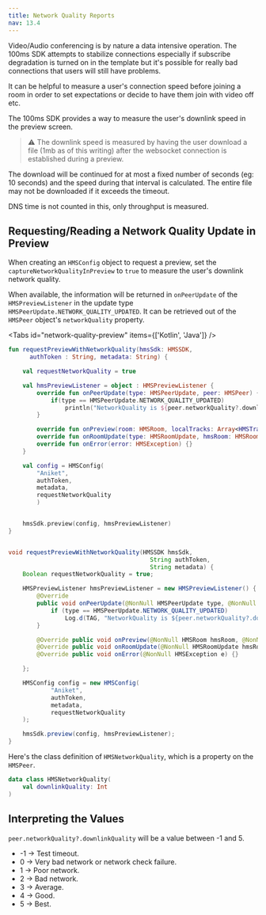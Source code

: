 ```yaml
---
title: Network Quality Reports
nav: 13.4
---
```


Video/Audio conferencing is by nature a data intensive operation. The 100ms SDK attempts to stabilize connections especially if subscribe degradation is turned on in the template but it's possible for really bad connections that users will still have problems.

It can be helpful to measure a user's connection speed before joining a room in order to set expectations or decide to have them join with video off etc.

The 100ms SDK provides a way to measure the user's downlink speed in the preview screen.

> ⚠️ The downlink speed is measured by having the user download a file (1mb as of this writing) after the websocket connection is established during a preview.

The download will be continued for at most a fixed number of seconds (eg: 10 seconds) and the speed during that interval is calculated. The entire file may not be downloaded if it exceeds the timeout.

DNS time is not counted in this, only throughput is measured. 

## Requesting/Reading a Network Quality Update in Preview
When creating an `HMSConfig` object to request a preview, set the `captureNetworkQualityInPreview` to `true` to measure the user's downlink network quality.

When available, the information will be returned in `onPeerUpdate` of the `HMSPreviewListener` in the update type `HMSPeerUpdate.NETWORK_QUALITY_UPDATED`. It can be retrieved out of the `HMSPeer` object's `networkQuality` property.

<Tabs id="network-quality-preview" items={['Kotlin', 'Java']} />

<Tab id='network-quality-preview-0'>

```kotlin
fun requestPreviewWithNetworkQuality(hmsSdk: HMSSDK,
      authToken : String, metadata: String) {

    val requestNetworkQuality = true

    val hmsPreviewListener = object : HMSPreviewListener {
        override fun onPeerUpdate(type: HMSPeerUpdate, peer: HMSPeer) {
            if(type == HMSPeerUpdate.NETWORK_QUALITY_UPDATED)
                println("NetworkQuality is ${peer.networkQuality?.downlinkQuality}")
        }

        override fun onPreview(room: HMSRoom, localTracks: Array<HMSTrack>) {}
        override fun onRoomUpdate(type: HMSRoomUpdate, hmsRoom: HMSRoom) {}
        override fun onError(error: HMSException) {}
    }

    val config = HMSConfig(
        "Aniket",
        authToken,
        metadata,
        requestNetworkQuality
        )


    hmsSdk.preview(config, hmsPreviewListener)
}
```
</Tab>

<Tab id='network-quality-preview-1'>

```java

void requestPreviewWithNetworkQuality(HMSSDK hmsSdk,
                                        String authToken,
                                        String metadata) {
    Boolean requestNetworkQuality = true;

    HMSPreviewListener hmsPreviewListener = new HMSPreviewListener() {
        @Override
        public void onPeerUpdate(@NonNull HMSPeerUpdate type, @NonNull HMSPeer hmsPeer) {
            if (type == HMSPeerUpdate.NETWORK_QUALITY_UPDATED)
                Log.d(TAG, "NetworkQuality is ${peer.networkQuality?.downlinkQuality}");
        }

        @Override public void onPreview(@NonNull HMSRoom hmsRoom, @NonNull HMSTrack[] hmsTracks) {}
        @Override public void onRoomUpdate(@NonNull HMSRoomUpdate hmsRoomUpdate, @NonNull HMSRoom hmsRoom) {}
        @Override public void onError(@NonNull HMSException e) {}

    };

    HMSConfig config = new HMSConfig(
            "Aniket",
            authToken,
            metadata,
            requestNetworkQuality
    );

    hmsSdk.preview(config, hmsPreviewListener);
}
```

</Tab>

Here's the class definition of `HMSNetworkQuality`, which is a property on the `HMSPeer`.

```kotlin
data class HMSNetworkQuality(
    val downlinkQuality: Int
)
```

## Interpreting the Values
`peer.networkQuality?.downlinkQuality` will be a value between -1 and 5.
- -1 -> Test timeout.
- 0 -> Very bad network or network check failure.
- 1 -> Poor network.
- 2 -> Bad network.
- 3 -> Average.
- 4 -> Good.
- 5 -> Best.
